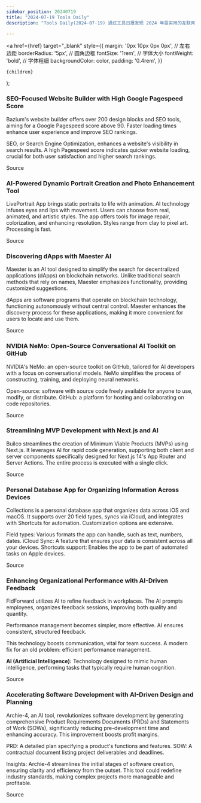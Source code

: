 ```yaml
---
sidebar_position: 20240719
title: "2024-07-19 Tools Daily"
description: "Tools Daily(2024-07-19) 通过工具日报发现 2024 年最实用的互联网软件、AI工具和产品！"

---
```



  <a
    href={href}
    target="_blank"
    style={{
      margin: '0px 10px 0px 0px', // 左右边距
      borderRadius: '5px', // 圆角边框
      fontSize: '1rem', // 字体大小
      fontWeight: 'bold', // 字体粗细
      backgroundColor: color,
      padding: '0.4rem',
    }}
  >
    {children}
  </a>
);

### SEO-Focused Website Builder with High Google Pagespeed Score

Bazium's website builder offers over 200 design blocks and SEO tools, aiming for a Google Pagespeed score above 90. Faster loading times enhance user experience and improve SEO rankings.

SEO, or Search Engine Optimization, enhances a website's visibility in search results. A high Pagespeed score indicates quicker website loading, crucial for both user satisfaction and higher search rankings.

<Link href="https://www.producthunt.com/posts/bazium" color="#B0C4DE">Source</Link>

### AI-Powered Dynamic Portrait Creation and Photo Enhancement Tool

LivePortrait App brings static portraits to life with animation. AI technology infuses eyes and lips with movement. Users can choose from real, animated, and artistic styles. The app offers tools for image repair, colorization, and enhancing resolution. Styles range from clay to pixel art. Processing is fast.

<Link href="https://github.com/ruanyf/weekly/issues/4844" color="#B0C4DE">Source</Link>

### Discovering dApps with Maester AI

Maester is an AI tool designed to simplify the search for decentralized applications (dApps) on blockchain networks. Unlike traditional search methods that rely on names, Maester emphasizes functionality, providing customized suggestions.

dApps are software programs that operate on blockchain technology, functioning autonomously without central control. Maester enhances the discovery process for these applications, making it more convenient for users to locate and use them.

<Link href="https://www.producthunt.com/posts/maester" color="#B0C4DE">Source</Link>

### NVIDIA NeMo: Open-Source Conversational AI Toolkit on GitHub

NVIDIA's NeMo: an open-source toolkit on GitHub, tailored for AI developers with a focus on conversational models. NeMo simplifies the process of constructing, training, and deploying neural networks.

Open-source: software with source code freely available for anyone to use, modify, or distribute.
GitHub: a platform for hosting and collaborating on code repositories.

<Link href="https://x.com/seclink/status/1813964090056052965" color="#B0C4DE">Source</Link>

### Streamlining MVP Development with Next.js and AI

Builco streamlines the creation of Minimum Viable Products (MVPs) using Next.js. It leverages AI for rapid code generation, supporting both client and server components specifically designed for Next.js 14's App Router and Server Actions. The entire process is executed with a single click.

<Link href="https://www.producthunt.com/posts/builco" color="#B0C4DE">Source</Link>

### Personal Database App for Organizing Information Across Devices

Collections is a personal database app that organizes data across iOS and macOS. It supports over 20 field types, syncs via iCloud, and integrates with Shortcuts for automation. Customization options are extensive.

Field types: Various formats the app can handle, such as text, numbers, dates.
iCloud Sync: A feature that ensures your data is consistent across all your devices.
Shortcuts support: Enables the app to be part of automated tasks on Apple devices.

<Link href="https://www.producthunt.com/posts/collections-database-2" color="#B0C4DE">Source</Link>

### Enhancing Organizational Performance with AI-Driven Feedback

FidForward utilizes AI to refine feedback in workplaces. The AI prompts employees, organizes feedback sessions, improving both quality and quantity.

Performance management becomes simpler, more effective. AI ensures consistent, structured feedback.

This technology boosts communication, vital for team success. A modern fix for an old problem: efficient performance management.

**AI (Artificial Intelligence):** Technology designed to mimic human intelligence, performing tasks that typically require human cognition.

<Link href="https://www.producthunt.com/posts/fidforward" color="#B0C4DE">Source</Link>

### Accelerating Software Development with AI-Driven Design and Planning

Archie-4, an AI tool, revolutionizes software development by generating comprehensive Product Requirements Documents (PRDs) and Statements of Work (SOWs), significantly reducing pre-development time and enhancing accuracy. This improvement boosts profit margins.

PRD: A detailed plan specifying a product's functions and features.
SOW: A contractual document listing project deliverables and deadlines.

Insights: Archie-4 streamlines the initial stages of software creation, ensuring clarity and efficiency from the outset. This tool could redefine industry standards, making complex projects more manageable and profitable.

<Link href="https://www.producthunt.com/posts/archie-4" color="#B0C4DE">Source</Link>


